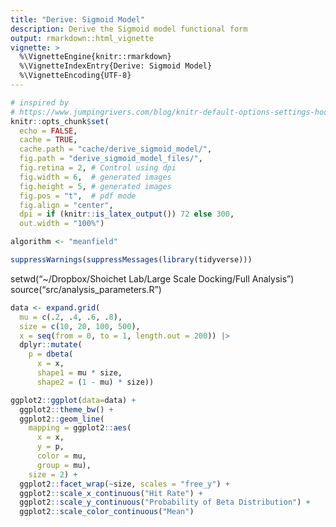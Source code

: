 ```yaml
---
title: "Derive: Sigmoid Model"
description: Derive the Sigmoid model functional form
output: rmarkdown::html_vignette
vignette: >
  %\VignetteEngine{knitr::rmarkdown}
  %\VignetteIndexEntry{Derive: Sigmoid Model}
  %\VignetteEncoding{UTF-8}
---
```


```r

# inspired by
# https://www.jumpingrivers.com/blog/knitr-default-options-settings-hooks/
knitr::opts_chunk$set(
  echo = FALSE,
  cache = TRUE,
  cache.path = "cache/derive_sigmoid_model/",
  fig.path = "derive_sigmoid_model_files/",
  fig.retina = 2, # Control using dpi
  fig.width = 6,  # generated images
  fig.height = 5, # generated images
  fig.pos = "t",  # pdf mode
  fig.align = "center",
  dpi = if (knitr::is_latex_output()) 72 else 300, 
  out.width = "100%")

algorithm <- "meanfield"

```



```r
suppressWarnings(suppressMessages(library(tidyverse)))
```


setwd("~/Dropbox/Shoichet Lab/Large Scale Docking/Full Analysis")
source("src/analysis_parameters.R")

```r
data <- expand.grid(
  mu = c(.2, .4, .6, .8),
  size = c(10, 20, 100, 500),
  x = seq(from = 0, to = 1, length.out = 200)) |>
  dplyr::mutate(
    p = dbeta(
      x = x,
      shape1 = mu * size,
      shape2 = (1 - mu) * size))
```

```r
ggplot2::ggplot(data=data) +
  ggplot2::theme_bw() +
  ggplot2::geom_line(
    mapping = ggplot2::aes(
      x = x,
      y = p,
      color = mu,
      group = mu),
    size = 2) +
  ggplot2::facet_wrap(~size, scales = "free_y") +
  ggplot2::scale_x_continuous("Hit Rate") +
  ggplot2::scale_y_continuous("Probability of Beta Distribution") +
  ggplot2::scale_color_continuous("Mean")
```
